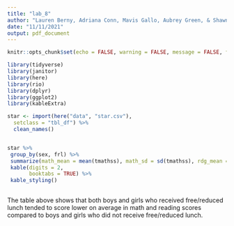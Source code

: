 ```yaml
---
title: "lab_8"
author: "Lauren Berny, Adriana Conn, Mavis Gallo, Aubrey Green, & Shawn McWeenie"
date: "11/11/2021"
output: pdf_document
---
```


```r
knitr::opts_chunk$set(echo = FALSE, warning = FALSE, message = FALSE, fig.height= 8, fig.width= 6.5)

library(tidyverse)
library(janitor)
library(here)
library(rio)
library(dplyr)
library(ggplot2)
library(kableExtra)
```


```r
star <- import(here("data", "star.csv"),
  setclass = "tbl_df") %>%
  clean_names()
```


```r

```


```r
star %>%
 group_by(sex, frl) %>%
 summarize(math_mean = mean(tmathss), math_sd = sd(tmathss), rdg_mean = mean(treadss), rdg_sd = sd(treadss)) %>%
 kable(digits = 2,
       booktabs = TRUE) %>%
 kable_styling()
            
```
The table above shows that both boys and girls who received free/reduced lunch tended to score lower on average in math and reading scores compared to boys and girls who did not receive free/reduced lunch.

```r

```

